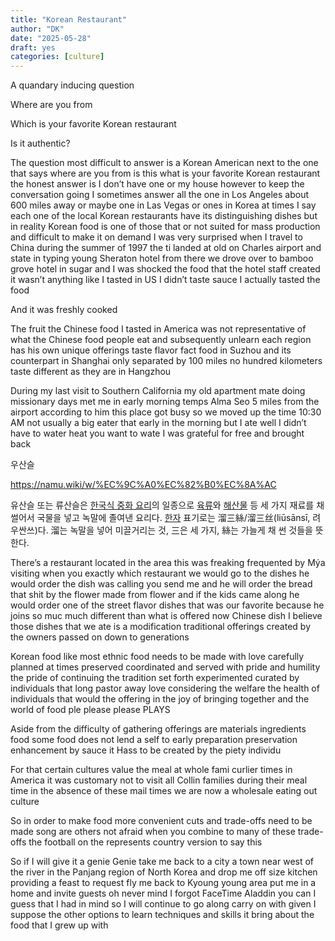 ```yaml
---
title: "Korean Restaurant"
author: "DK"
date: "2025-05-28"
draft: yes
categories: [culture]
---
```


A quandary inducing question

Where are you from

Which is your favorite Korean restaurant

Is it authentic?

The question most difficult to answer is a Korean American next to the one that says where are you from is this what is your favorite Korean restaurant the honest answer is I don't have one or my house however to keep the conversation going I sometimes answer all the one in Los Angeles about 600 miles away or maybe one in Las Vegas or ones in Korea at times I say each one of the local Korean restaurants have its distinguishing dishes but in reality Korean food is one of those that or not suited for mass production and difficult to make it on demand I was very surprised when I travel to China during the summer of 1997 the ti landed at old on Charles airport and state in typing young Sheraton hotel from there we drove over to bamboo grove hotel in sugar and I was shocked the food that the hotel staff created it wasn't anything like I tasted in US I didn't taste sauce I actually tasted the food

And it was freshly cooked

The fruit the Chinese food I tasted in America was not representative of what the Chinese food people eat and subsequently unlearn each region has his own unique offerings taste flavor fact food in Suzhou and its counterpart in Shanghai only separated by 100 miles no hundred kilometers taste different as they are in Hangzhou

During my last visit to Southern California my old apartment mate doing missionary days met me in early morning temps Alma Seo 5 miles from the airport according to him this place got busy so we moved up the time 10:30 AM not usually a big eater that early in the morning but I ate well I didn't have to water heat you want to wate I was grateful for free and brought back

우산슬

<https://namu.wiki/w/%EC%9C%A0%EC%82%B0%EC%8A%AC>

유산슬 또는 류산슬은 [한국식 중화 요리](https://namu.wiki/w/%ED%95%9C%EA%B5%AD%EC%8B%9D%20%EC%A4%91%ED%99%94%20%EC%9A%94%EB%A6%AC "한국식 중화 요리")의 일종으로 [육류](https://namu.wiki/w/%EA%B3%A0%EA%B8%B0 "고기")와 [해산물](https://namu.wiki/w/%ED%95%B4%EC%82%B0%EB%AC%BC "해산물") 등 세 가지 재료를 채썰어서 국물을 넣고 녹말에 졸여낸 요리다. [한자](https://namu.wiki/w/%ED%95%9C%EC%9E%90 "한자") 표기로는 溜三絲/溜三丝(liūsānsī, 려우싼쓰)다. 溜는 녹말을 넣어 미끌거리는 것, 三은 세 가지, 絲는 가늘게 채 썬 것들을 뜻한다.

There's a restaurant located in the area this was freaking frequented by Mýa visiting when you exactly which restaurant we would go to the dishes he would order the dish was calling you send me and he will order the bread that shit by the flower made from flower and if the kids came along he would order one of the street flavor dishes that was our favorite because he joins so muc much different than what is offered now Chinese dish I believe those dishes that we ate is a modification traditional offerings created by the owners passed on down to generations

Korean food like most ethnic food needs to be made with love carefully planned at times preserved coordinated and served with pride and humility the pride of continuing the tradition set forth experimented curated by individuals that long pastor away love considering the welfare the health of individuals that would the offering in the joy of bringing together and the world of food ple please please PLAYS

Aside from the difficulty of gathering offerings are materials ingredients food some food does not lend a self to early preparation preservation enhancement by sauce it Hass to be created by the piety individu

For that certain cultures value the meal at whole fami curlier times in America it was customary not to visit all Collin families during their meal time in the absence of these mail times we are now a wholesale eating out culture

So in order to make food more convenient cuts and trade-offs need to be made song are others not afraid when you combine to many of these trade-offs the football on the represents country version to say this

So if I will give it a genie Genie take me back to a city a town near west of the river in the Panjang region of North Korea and drop me off size kitchen providing a feast to request fly me back to Kyoung young area put me in a home and invite guests oh never mind I forgot FaceTime Aladdin you can I guess that I had in mind so I will continue to go along carry on with given I suppose the other options to learn techniques and skills it bring about the food that I grew up with

